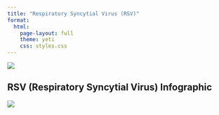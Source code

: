 ```yaml
---
title: "Respiratory Syncytial Virus (RSV)"
format: 
  html:
    page-layout: full
    theme: yeti
    css: styles.css
---
```

![](RSV/rsvscreen.png)

## RSV (Respiratory Syncytial Virus) Infographic

![](RSV/RSVinfographic.png)
